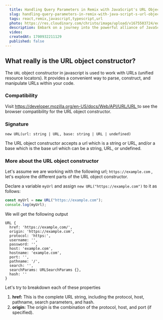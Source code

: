 ```yaml
---
  title: Handling Query Parameters in Remix with JavaScript's URL Object
  slug: handling-query-parameters-in-remix-with-java-script-s-url-object
  tags: react,remix,javascript,typescript,url
  photo: https://res.cloudinary.com/christo/image/upload/v1675503724/education_uoesny.jpg
  description: Embark on a journey into the powerful alliance of JavaScript's URL Object. Uncover the art of seamless navigation, dynamic routing, and adept handling of query parameters in Remix
  video: 
  createdAt: 1700932211129
  published: false 
---
```


## What really is the URL object constructor?

The `URL` object constructor in javascript is used to work with URLs (unified resource locators). It provides a convenient way to parse, construct, and manipulate URLs within your code.

### Compatibility

Visit [https://developer.mozilla.org/en-US/docs/Web/API/URL/URL ](https://developer.mozilla.org/en-US/docs/Web/API/URL/URL)to see the browser compatibility for the URL object constructor.

### Signature

`new URL(url: string | URL, base: string | URL | undefined)`

The URL object constructor accepts a url which is a string or URL, and/or a base which is the base url which can be a string, URL, or undefined.

### More about the URL object constructor

Let's assume we are working with the following url; `https://example.com` , let's explore the different parts of the URL object constructor.

Declare a variable `myUrl` and assign `new URL("https://example.com")` to it as follows:

```javascript
const myUrl = new URL("https://example.com");
console.log(myUrl);
```

We will get the following output

```shell
URL {
  href: 'https://example.com/',
  origin: 'https://example.com',
  protocol: 'https:',
  username: '',
  password: '',
  host: 'example.com',
  hostname: 'example.com',
  port: '',
  pathname: '/',
  search: '',
  searchParams: URLSearchParams {},
  hash: ''
}
```

Let's try to breakdown each of these properties

1. **href:** This is the complete URL string, including the protocol, host, pathname, search parameters, and hash.
2. **origin:** The origin is the combination of the protocol, host, and port (if specified).
